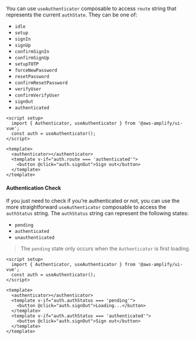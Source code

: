 You can use `useAuthenticator` composable to access `route` string that represents the current `authState`. They can be one of:

- `idle`
- `setup`
- `signIn`
- `signUp`
- `confirmSignIn`
- `confirmSignUp`
- `setupTOTP`
- `forceNewPassword`
- `resetPassword`
- `confirmResetPassword`
- `verifyUser`
- `confirmVerifyUser`
- `signOut`
- `authenticated`

```html{1,5-7}
<script setup>
  import { Authenticator, useAuthenticator } from '@aws-amplify/ui-vue';
  const auth = useAuthenticator();
</script>

<template>
  <authenticator></authenticator>
  <template v-if="auth.route === 'authenticated'">
    <button @click="auth.signOut">Sign out</button>
  </template>
</template>
```

#### Authentication Check

If you just need to check if you're authenticated or not, you can use the more straightforward `useAuthenticator` composable to access the `authStatus` string. The `authStatus` string can represent the following states:

- `pending`
- `authenticated`
- `unauthenticated`

> The `pending` state only occurs when the `Authenticator` is first loading.

```html{1,5-7}
<script setup>
  import { Authenticator, useAuthenticator } from '@aws-amplify/ui-vue';
  const auth = useAuthenticator();
</script>

<template>
  <authenticator></authenticator>
  <template v-if="auth.authStatus === 'pending'">
    <button @click="auth.signOut">Loading...</button>
  </template>
  <template v-if="auth.authStatus === 'authenticated'">
    <button @click="auth.signOut">Sign out</button>
  </template>
</template>
```
